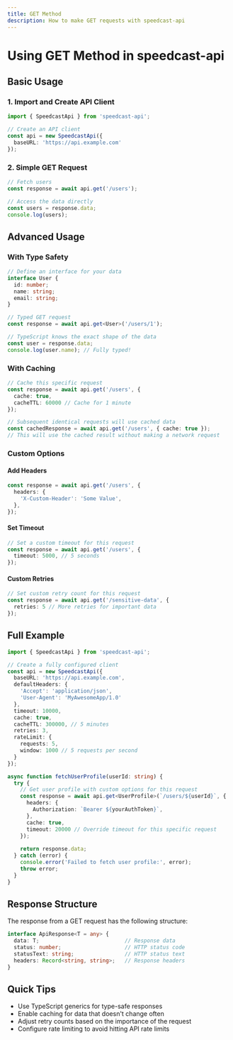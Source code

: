 ```yaml
---
title: GET Method
description: How to make GET requests with speedcast-api
---
```


# Using GET Method in speedcast-api

## Basic Usage

### 1. Import and Create API Client

```typescript
import { SpeedcastApi } from 'speedcast-api';

// Create an API client
const api = new SpeedcastApi({
  baseURL: 'https://api.example.com'
});
```

### 2. Simple GET Request

```typescript
// Fetch users
const response = await api.get('/users');

// Access the data directly
const users = response.data;
console.log(users);
```

## Advanced Usage

### With Type Safety

```typescript
// Define an interface for your data
interface User {
  id: number;
  name: string;
  email: string;
}

// Typed GET request
const response = await api.get<User>('/users/1');

// TypeScript knows the exact shape of the data
const user = response.data;
console.log(user.name); // Fully typed!
```

### With Caching

```typescript
// Cache this specific request
const response = await api.get('/users', {
  cache: true,
  cacheTTL: 60000 // Cache for 1 minute
});

// Subsequent identical requests will use cached data
const cachedResponse = await api.get('/users', { cache: true });
// This will use the cached result without making a network request
```

### Custom Options

#### Add Headers

```typescript
const response = await api.get('/users', {
  headers: {
    'X-Custom-Header': 'Some Value',
  },
});
```

#### Set Timeout

```typescript
// Set a custom timeout for this request
const response = await api.get('/users', {
  timeout: 5000, // 5 seconds
});
```

#### Custom Retries

```typescript
// Set custom retry count for this request
const response = await api.get('/sensitive-data', {
  retries: 5 // More retries for important data
});
```

## Full Example

```typescript
import { SpeedcastApi } from 'speedcast-api';

// Create a fully configured client
const api = new SpeedcastApi({
  baseURL: 'https://api.example.com',
  defaultHeaders: {
    'Accept': 'application/json',
    'User-Agent': 'MyAwesomeApp/1.0'
  },
  timeout: 10000,
  cache: true,
  cacheTTL: 300000, // 5 minutes
  retries: 3,
  rateLimit: {
    requests: 5,
    window: 1000 // 5 requests per second
  }
});

async function fetchUserProfile(userId: string) {
  try {
    // Get user profile with custom options for this request
    const response = await api.get<UserProfile>(`/users/${userId}`, {
      headers: {
        Authorization: `Bearer ${yourAuthToken}`,
      },
      cache: true,
      timeout: 20000 // Override timeout for this specific request
    });
    
    return response.data;
  } catch (error) {
    console.error('Failed to fetch user profile:', error);
    throw error;
  }
}
```

## Response Structure

The response from a GET request has the following structure:

```typescript
interface ApiResponse<T = any> {
  data: T;                           // Response data
  status: number;                    // HTTP status code
  statusText: string;                // HTTP status text
  headers: Record<string, string>;   // Response headers
}
```

## Quick Tips

- Use TypeScript generics for type-safe responses
- Enable caching for data that doesn't change often
- Adjust retry counts based on the importance of the request
- Configure rate limiting to avoid hitting API rate limits
